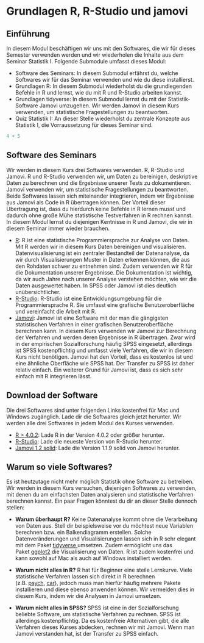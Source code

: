 # Grundlagen R, R-Studio und jamovi

## Einführung

In diesem Modul beschäftigen wir uns mit den Softwares, die wir für dieses Semester verwenden werden und wir wiederholen die Inhalte aus dem Seminar Statistik I. Folgende Submodule umfasst dieses Modul:

-   Software des Seminars: In diesem Submodul erfährst du, welche Softwares wir für das Seminar verwenden und wie du diese installierst.
-   Grundlagen R: In diesem Submodul wiederholst du die grundlegenden Befehle in R und lernst, wie du mit R und R-Studio arbeiten kannst.
-   Grundlagen tidyverse: In diesem Submodul lernst du mit der Statistik-Software Jamovi umzugehen. Wir werden Jamovi in diesem Kurs verwenden, um statistische Fragestellungen zu beantworten.
-   Quiz Statistik I: An dieser Stelle wiederholst du zentrale Konzepte aus Statistik I, die Vorraussetzung für dieses Seminar sind.

```r
4 + 5
```


## Software des Seminars

Wir werden in diesem Kurs drei Softwares verwenden. R, R-Studio und Jamovi. R und R-Studio verwenden wir, um Daten zu bereinigen, deskriptive Daten zu berechnen und die Ergebnisse unserer Tests zu dokumentieren. Jamovi verwenden wir, um statistische Fragestellungen zu beantworten. Beide Softwares lassen sich miteinander integrieren, indem wir Ergebnisse aus Jamovi als Code in R übertragen können. Der Vorteil dieser Übertragung ist, dass du hierdurch keine Befehle in R lernen musst und dadurch ohne große Mühe statistische Testverfahren in R rechnen kannst. In diesem Modul lernst du diejenigen Kentnisse in R und Jamovi, die wir in diesem Seminar immer wieder brauchen.

-   [R](https://www.r-project.org/): R ist eine statistische Programmiersprache zur Analyse von Daten. Mit R werden wir in diesem Kurs Daten bereinigen und visualisieren. Datenvisualisierung ist ein zentraler Bestandteil der Datenanalyse, da wir durch Visualisierungen Muster in Daten erkennen können, die aus den Rohdaten schwer zu entnehmen sind. Zudem verwenden wir R für die Dokumentation unserer Ergebnisse. Die Dokumentation ist wichtig, da wir auch Jahre nach unserer Analyse verstehen möchten, wie wir die Daten ausgewertet haben. In SPSS oder Jamovi ist dies deutlich unübersichtlicher.
-   [R-Studio](https://rstudio.com/): R-Studio ist eine Entwicklungsumgebung für die Programmiersprache R. Sie umfasst eine grafische Benutzeroberfläche und vereinfacht die Arbeit mit R.
-   [Jamovi](https://www.jamovi.org/): Jamovi ist eine Software mit der man die gängigsten statistischen Verfahren in einer grafischen Benutzeroberfläche berechnen kann. In diesem Kurs verwenden wir Jamovi zur Berechnung der Verfahren und werden deren Ergebnisse in R übertragen. Zwar wird in der empirischen Sozialforschung häufig SPSS eingesetzt, allerdings ist SPSS kostenpflichtig und umfasst viele Verfahren, die wir in diesem Kurs nicht benötigen. Jamovi hat den Vorteil, dass es kostenlos ist und eine ähnliche Oberfläche wie SPSS hat. Der Transfer zu SPSS ist daher relativ einfach. Ein weiterer Grund für Jamovi ist, dass es sich sehr einfach mit R integrieren lässt.

## Download der Software

Die drei Softwares sind unter folgenden Links kostenfrei für Mac und Windows zugänglich. Lade dir die Softwares gleich jetzt herunter. Wir werden alle drei Softwares in jedem Modul des Kurses verwenden.

-   [R \> 4.0.2](https://ftp.gwdg.de/pub/misc/cran/): Lade R in der Version 4.0.2 oder größer herunter.
-   [R-Studio](https://rstudio.com/products/rstudio/download/): Lade die neueste Version von R-Studio herunter.
-   [Jamovi 1.2 solid](https://www.jamovi.org/download.html): Lade die Version 1.1.9 solid von Jamovi herunter.

## Warum so viele Softwares?

Es ist heutzutage nicht mehr möglich Statistik ohne Software zu betreiben. Wir werden in diesem Kurs versuchen, diejenigen Softwares zu verwenden, mit denen du am einfachsten Daten analysieren und statistische Verfahren berechnen kannst. Ein paar Fragen könntest du dir an dieser Stelle dennoch stellen: 

-   **Warum überhaupt R?** Keine Datenanalyse kommt ohne die Verarbeitung von Daten aus. Stell dir beispielsweise vor du möchtest neue Variablen berechnen bzw. ein Balkendiagramm erstellen. Solche Datenveränderungen und Visualisierungen lassen sich in R sehr elegant mit dem Paket [tidyverse ](https://www.tidyverse.org/)umsetzen. Zudem ermöglicht uns das Paket [ggplot2](https://ggplot2.tidyverse.org/) die Visualisierung von Daten. R ist zudem kostenfrei und kann sowohl auf Mac als auch auf Windows installiert werden.

-   **Warum nicht alles in R?** R hat für Beginner eine steile Lernkurve. Viele statistische Verfahren lassen sich direkt in R berechnen (z.B. [psych](https://cran.r-project.org/web/packages/psych/index.html), [car](https://cran.r-project.org/web/packages/car/index.html)), jedoch muss man hierfür häufig mehrere Pakete installieren und diese ebenso anwenden können. Wir vermeiden dies in diesem Kurs, indem wir die Analysen in Jamovi umsetzen.

-   **Warum nicht alles in SPSS?** SPSS ist eine in der Sozialforschung beliebte Software, um statistische Verfahren zu rechnen. SPSS ist allerdings kostenpflichtig. Da es kostenfreie Alternativen gibt, die alle Verfahren dieses Kurses abdecken, rechnen wir mit Jamovi. Wenn man Jamovi verstanden hat, ist der Transfer zu SPSS einfach.

